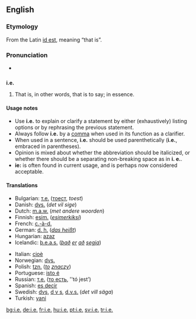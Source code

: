 {{see|ie|IE|-ie}}
==English==

===Etymology===
From the Latin [[id est]], meaning “that is”.

===Pronunciation===
*{{audio|en-us-i.e..ogg|Audio (US)}}


==={{abbreviation}}===
'''i.e.'''

# That is, in other words, that is to say; in essence.

====Usage notes====
*Use '''i.e.''' to explain or clarify a statement by either (exhaustively) listing options or by rephrasing the previous statement.
*Always follow '''i.e.''' by a [[comma]] when used in its function as a clarifier.
*When used in a sentence, '''i.e.''' should be used parenthetically ('''i.e.''', embraced in parentheses).
*Opinion is mixed about whether the abbreviation should be italicized, or whether there should be a separating non-breaking space as in '''i.&nbsp;e.'''.
*'''ie:''' is often found in current usage, and is perhaps now considered acceptable.

====Translations====
{{top}}
*Bulgarian: [[т.е.]] ([[тоест]], ''toest'')
*Danish: [[dvs.]] (''det vil sige'')
*Dutch: [[m.a.w.]] (''met andere woorden'')
*Finnish: [[esim.]] (''[[esimerkiksi]]'')
*French: [[c.-à-d.]]
*German: [[d. h.]] (''[[das heißt]]'')
*Hungarian: [[azaz]]
*Icelandic: [[þ.e.a.s.]] (''[[það]] [[er]] [[að]] [[segja]]'')
{{mid}}
*Italian: [[cioè]]
*Norwegian: [[dvs.]]
*Polish: [[tzn.]] (''[[to]] [[znaczyć|znaczy]]'')
*Portuguese: [[isto é]]
*Russian: [[т.е.]] ([[то есть]], ''tó jest’)
*Spanish: [[es decir]]
*Swedish: [[dvs]], [[d v s]], [[d.v.s.]] (''det vill säga'')
*Turkish: [[yani]]
{{bottom}}

[[bg:i.e.]]
[[de:i.e.]]
[[fr:i.e.]]
[[hu:i.e.]]
[[pt:i.e.]]
[[sv:i.e.]]
[[tr:i.e.]]